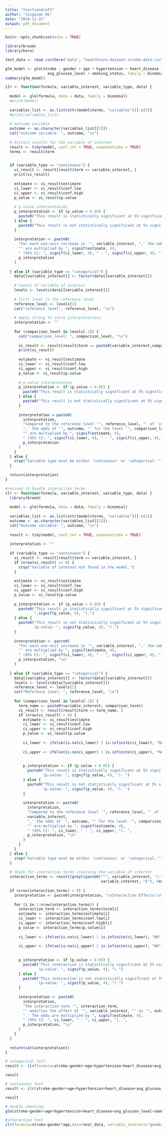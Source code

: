 ```yaml
---
title: "functiondraft"
author: "Jingxuan He"
date: "2024-11-22"
output: pdf_document
---
```


```r
knitr::opts_chunk$set(echo = TRUE)
```

```r
library(broom)
library(here)
```

```r
test_data <- read.csv(here("data", "healthcare-dataset-stroke-data.csv"))

glm_model <- glm(stroke ~ gender + age + hypertension + heart_disease +
                   avg_glucose_level + smoking_status, family = binomial, data = test_data)
summary(glm_model)
```

```r
ilr <- function(formula, variable_interest, variable_type, data) {
  
  model <- glm(formula, data = data, family = binomial)
  #print(model)
  
  variables_list <- as.list(attr(model$terms, "variables"))[-c(1)]
  #print(variables_list)
  
  # outcome variable
  outcome <- as.character(variables_list[[1]])
  cat("outcome variable: ", outcome, "\n")
  
  # Extract results for the variable of interest
  result <- tidy(model, conf.int = TRUE, exponentiate = TRUE)
  terms <- result$term
  

  if (variable_type == "continuous") {
    vi_result <- result[result$term == variable_interest, ]
    print(vi_result)
  
    estimate <- vi_result$estimate
    ci_lower <- vi_result$conf.low
    ci_upper <- vi_result$conf.high
    p_value <- vi_result$p.value
    
    # p-value interpretation
    p_interpretation <- if (p_value < 0.05) {
      paste0("This result is statistically significant at 5% significance level (p-value: ", signif(p_value, 4), ").")
    } else {
      paste0("This result is not statistically significant at 5% significance level (p-value: ", signif(p_value, 4), ").")
    }
    
    interpretation <- paste0(
      "For each one-unit increase in '", variable_interest, ",' the odds of '", outcome,
      "' are multiplied by ", signif(estimate, 4),
      " (95% CI: ", signif(ci_lower, 4), " - ", signif(ci_upper, 4), "). ",
      p_interpretation
    )
  
  } else if (variable_type == "categorical") {
    data[[variable_interest]] <- factor(data[[variable_interest]])
    
    # levels of variable of interest
    levels <- levels(data[[variable_interest]])
    
    # first level is the reference level
    reference_level <- levels[1]
    cat("reference level", reference_level, "\n")
    
    # empty string to store interpretations
    interpretation <- ""
    
    for (comparison_level in levels[-1]) {
      cat("comparison_level: ", comparison_level, "\n")
      
      vi_result <- result[result$term == paste0(variable_interest,comparison_level), ]
      print(vi_result)
    
      estimate <- vi_result$estimate
      ci_lower <- vi_result$conf.low
      ci_upper <- vi_result$conf.high
      p_value <- vi_result$p.value
      
      # p-value interpretation
      p_interpretation <- if (p_value < 0.05) {
        paste0("This result is statistically significant at 5% significance level (p-value: ", signif(p_value, 4), "). ")
      } else {
        paste0("This result is not statistically significant at 5% significance level (p-value: ", signif(p_value, 4), "). ")
      }
      
      interpretation = paste0(
        interpretation,
        "Compared to the reference level '", reference_level, "' of 'variable: ", variable_interest,
        ",' the odds of '", outcome, "' for the level '", comparison_level, 
        "' are multiplied by ", signif(estimate, 4),
        " (95% CI: ", signif(ci_lower, 4), " - ", signif(ci_upper, 4), "). ",
        p_interpretation
      )
    }
  } else {
    stop("Variable type must be either 'continuous' or 'categorical.'")
  }
  
  return(interpretation)
}
```

```r
#revised to handle interaction terms
ilr <- function(formula, variable_interest, variable_type, data) {
  library(broom)
  
  model <- glm(formula, data = data, family = binomial)
  
  variables_list <- as.list(attr(model$terms, "variables"))[-c(1)]
  outcome <- as.character(variables_list[[1]])
  cat("Outcome variable: ", outcome, "\n")
  
  result <- tidy(model, conf.int = TRUE, exponentiate = TRUE)
  
  interpretation <- ""
  
  if (variable_type == "continuous") {
    vi_result <- result[result$term == variable_interest, ]
    if (nrow(vi_result) == 0) {
      stop("Variable of interest not found in the model.")
    }
    
    estimate <- vi_result$estimate
    ci_lower <- vi_result$conf.low
    ci_upper <- vi_result$conf.high
    p_value <- vi_result$p.value
    
    p_interpretation <- if (p_value < 0.05) {
      paste0("This result is statistically significant at 5% significance level (p-value:
             ",signif(p_value, 4), ").")
    } else {
      paste0("This result is not statistically significant at 5% significance level
             (p-value: ", signif(p_value, 4), ").")
    }
    
    interpretation <- paste0(
      "For each one-unit increase in '", variable_interest, ",' the odds of '", outcome,
      "' are multiplied by ", signif(estimate, 4),
      " (95% CI: ", signif(ci_lower, 4), " - ", signif(ci_upper, 4), "). ",
      p_interpretation, "\n"
    )
    
  } else if (variable_type == "categorical") {
    data[[variable_interest]] <- factor(data[[variable_interest]])
    levels <- levels(data[[variable_interest]])
    reference_level <- levels[1]
    cat("Reference level: ", reference_level, "\n")
    
    for (comparison_level in levels[-1]) {
      term_name <- paste0(variable_interest, comparison_level)
      vi_result <- result[result$term == term_name, ]
      if (nrow(vi_result) > 0) {
        estimate <- vi_result$estimate
        ci_lower <- vi_result$conf.low
        ci_upper <- vi_result$conf.high
        p_value <- vi_result$p.value
        
        ci_lower <- ifelse(is.na(ci_lower) | is.infinite(ci_lower), "NA", signif(ci_lower,
                                                                                 4))
        ci_upper <- ifelse(is.na(ci_upper) | is.infinite(ci_upper), "NA", signif(ci_upper,
                                                                                 4))
        
        p_interpretation <- if (p_value < 0.05) {
          paste0("This result is statistically significant at 5% significance level
                 (p-value: ", signif(p_value, 4), "). ")
        } else {
          paste0("This result is not statistically significant at 5% significance level
                 (p-value: ", signif(p_value, 4), "). ")
        }
        
        interpretation <- paste0(
          interpretation,
          "Compared to the reference level '", reference_level, "' of '",
          variable_interest, 
          ",' the odds of '", outcome, "' for the level '", comparison_level, 
          "' are multiplied by ", signif(estimate, 4),
          " (95% CI: ", ci_lower, " - ", ci_upper, "). ",
          p_interpretation, "\n"
        )
      }
    }
  } else {
    stop("Variable type must be either 'continuous' or 'categorical.'")
  }
  
  # Check for interaction terms involving the variable of interest
  interaction_terms <- result[grepl(paste0("^", variable_interest, "|:",
                                           variable_interest, "$"), result$term), ]
  
  if (nrow(interaction_terms) > 0) {
    interpretation <- paste0(interpretation, "\nInteraction Effects:\n")
    
    for (i in 1:nrow(interaction_terms)) {
      interaction_term <- interaction_terms$term[i]
      estimate <- interaction_terms$estimate[i]
      ci_lower <- interaction_terms$conf.low[i]
      ci_upper <- interaction_terms$conf.high[i]
      p_value <- interaction_terms$p.value[i]
      
      ci_lower <- ifelse(is.na(ci_lower) | is.infinite(ci_lower), "NA", signif(ci_lower,
                                                                               4))
      ci_upper <- ifelse(is.na(ci_upper) | is.infinite(ci_upper), "NA", signif(ci_upper,
                                                                               4))
      
      p_interpretation <- if (p_value < 0.05) {
        paste0("This interaction is statistically significant at 5% significance level
               (p-value: ", signif(p_value, 4), ").")
      } else {
        paste0("This interaction is not statistically significant at 5% significance level
               (p-value: ", signif(p_value, 4), ").")
      }
      
      interpretation <- paste0(
        interpretation,
        "The interaction term '", interaction_term, 
        "' modifies the effect of '", variable_interest, "' on '", outcome, 
        ".' The odds are multiplied by ", signif(estimate, 4), 
        " (95% CI: ", ci_lower, " - ", ci_upper, "). ",
        p_interpretation, "\n"
      )
    }
  }
  
  return(cat(interpretation))
}


```


```r
# categorical test
result <- ilr(formula=stroke~gender+age+hypertension+heart_disease+avg_glucose_level+smoking_status,data=test_data, variable_interest="gender", variable_type="categorical")

result
```

```r
# continuous test
result <- ilr(stroke~gender+age+hypertension+heart_disease+avg_glucose_level+smoking_status,data=test_data, variable_interest="age", variable_type="continuous")

result
```

```r
# double checking!
glm(stroke~gender+age+hypertension+heart_disease+avg_glucose_level+smoking_status,data=test_data, family=binomial)
```

```r
#interaction test
ilr(formula=stroke~gender*age,data=test_data, variable_interest="gender", variable_type="categorical")
```

